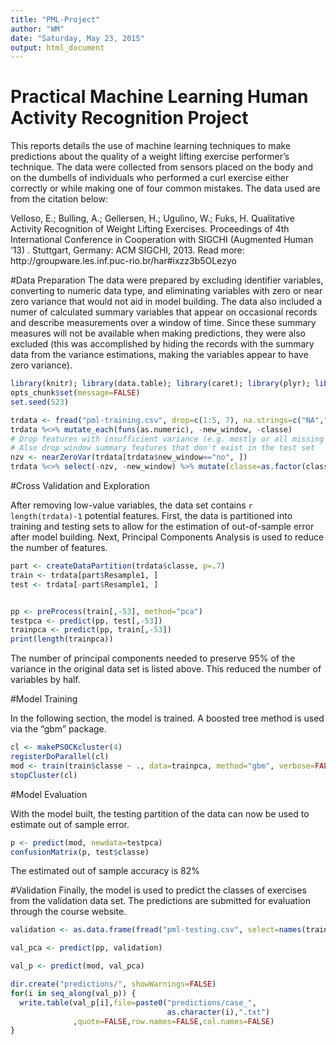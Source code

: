 ```yaml
---
title: "PML-Project"
author: "WM"
date: "Saturday, May 23, 2015"
output: html_document
---
```


# Practical Machine Learning Human Activity Recognition Project
This reports details the use of machine learning techniques to make predictions about the quality of a weight lifting exercise performer's technique. The data were collected from sensors placed on the body and on the dumbells of individuals who performed a curl exercise either correctly or while making one of four common mistakes. The data used are from the citation below:

Velloso, E.; Bulling, A.; Gellersen, H.; Ugulino, W.; Fuks, H. Qualitative Activity Recognition of Weight Lifting Exercises. Proceedings of 4th International Conference in Cooperation with SIGCHI (Augmented Human '13) . Stuttgart, Germany: ACM SIGCHI, 2013. Read more: http://groupware.les.inf.puc-rio.br/har#ixzz3b5OLezyo

#Data Preparation
The data were prepared by excluding identifier variables, converting to numeric data type, and eliminating variables with zero or near zero variance that would not aid in model building. The data also included a numer of calculated summary variables that appear on occasional records and describe measurements over a window of time. Since these summary measures will not be available when making predictions, they were also excluded (this was accomplished by hiding the records with the summary data from the variance estimations, making the variables appear to have zero variance).

```r
library(knitr); library(data.table); library(caret); library(plyr); library(dplyr); library(magrittr); library(doParallel)
opts_chunk$set(message=FALSE)
set.seed(523)

trdata <- fread("pml-training.csv", drop=c(1:5, 7), na.strings=c("NA","","#DIV/0!"), verbose=FALSE, data.table=FALSE) 
trdata %<>% mutate_each(funs(as.numeric), -new_window, -classe)
# Drop features with insufficient variance (e.g. mostly or all missing data)
# Also drop window summary features that don't exist in the test set
nzv <- nearZeroVar(trdata[trdata$new_window=="no", ])
trdata %<>% select(-nzv, -new_window) %>% mutate(classe=as.factor(classe))


```

#Cross Validation and Exploration

After removing low-value variables, the data set contains `r length(trdata)-1` potential features. First, the data is partitioned into training and testing sets to allow for the estimation of out-of-sample error after model building. Next, Principal Components Analysis is used to reduce the number of features. 

```r
part <- createDataPartition(trdata$classe, p=.7)
train <- trdata[part$Resample1, ]
test <- trdata[-part$Resample1, ]


pp <- preProcess(train[,-53], method="pca")
testpca <- predict(pp, test[,-53])
trainpca <- predict(pp, train[,-53])
print(length(trainpca))
```

The number of principal components needed to preserve 95% of the variance in the original data set is listed above. This reduced the number of variables by half. 

#Model Training

In the following section, the model is trained. A boosted tree method is used via the "gbm" package. 


```r
cl <- makePSOCKcluster(4)
registerDoParallel(cl)
mod <- train(train$classe ~ ., data=trainpca, method="gbm", verbose=FALSE)
stopCluster(cl)
```

#Model Evaluation

With the model built, the testing partition of the data can now be used to estimate out of sample error.

```r
p <- predict(mod, newdata=testpca)
confusionMatrix(p, test$classe)

```

The estimated out of sample accuracy is 82%

#Validation
Finally, the model is used to predict the classes of exercises from the validation data set. The predictions are submitted for evaluation through the course website. 

```r

validation <- as.data.frame(fread("pml-testing.csv", select=names(train), na.strings=c("NA","","#DIV/0!")), colClasses="numeric") 

val_pca <- predict(pp, validation)

val_p <- predict(mod, val_pca)

dir.create("predictions/", showWarnings=FALSE)
for(i in seq_along(val_p)) {
  write.table(val_p[i],file=paste0("predictions/case_", 
                                   as.character(i),".txt")
              ,quote=FALSE,row.names=FALSE,col.names=FALSE)
}


```
